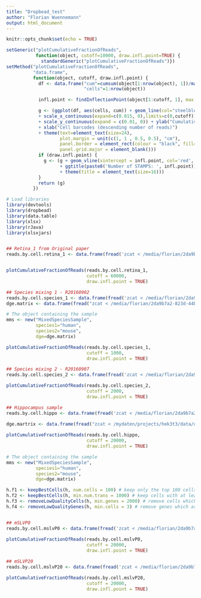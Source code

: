 ```yaml
---
title: "Dropbead_test"
author: "Florian Wuennemann"
output: html_document
---
```


```r
knitr::opts_chunk$set(echo = TRUE)
```

```r
setGeneric("plotCumulativeFractionOfReads",
           function(object, cutoff=10000, draw.infl.point=TRUE) {
             standardGeneric("plotCumulativeFractionOfReads")})
setMethod("plotCumulativeFractionOfReads",
          "data.frame",
          function(object, cutoff, draw.infl.point) {
            df <- data.frame("cum"=cumsum(object[1:nrow(object), 1])/max(cumsum(object[1:nrow(object), 1])),
                             "cells"=1:nrow(object))

            infl.point <- findInflectionPoint(object[1:cutoff, 1], max.cells=cutoff, n=1)

            g <- (ggplot(df, aes(cells, cum)) + geom_line(col="steelblue", size=1.25) + theme_minimal()
            + scale_x_continuous(expand=c(0.015, 0),limits=c(0,cutoff))
            + scale_y_continuous(expand = c(0.01, 0)) + ylab("Cumulative fraction of reads")
            + xlab("Cell barcodes (descending number of reads)")
            + theme(text=element_text(size=24),
                    plot.margin = unit(c(1, 1 , 0.5, 0.5), "cm"),
                    panel.border = element_rect(colour = "black", fill=NA, size=1),
                    panel.grid.major = element_blank()))
            if (draw.infl.point) {
              g <- (g + geom_vline(xintercept = infl.point, col='red', size=1)
                    + ggtitle(paste0('Number of STAMPS: ', infl.point))
                    + theme(title = element_text(size=16)))
            }
            return (g)
          })
```


```r
# Load libraries
library(devtools)
library(dropbead)
library(data.table)
library(xlsx)
library(rJava)
library(xlsxjars)


## Retina_1 from Original paper
reads.by.cell.retina_1 <- data.frame(fread('zcat < /media/florian/2da9b7a2-823d-44b6-97f8-993cbc54b240/Dropseq/MacCarrol_Retina1/qc_stats/Dropseq_retina_1.readcount.txt.gz'))


plotCumulativeFractionOfReads(reads.by.cell.retina_1, 
                              cutoff = 60000, 
                              draw.infl.point = TRUE)

## Species mixing 1 - R20160902
reads.by.cell.species_1 <- data.frame(fread('zcat < /media/florian/2da9b7a2-823d-44b6-97f8-993cbc54b240/Dropseq/Andelfingerlab_Species_mix/mm10/140c_mm10/qc_stats/Species_mixing_Batch1_140cul.readcount.txt.gz'))
dge.matrix <- data.frame(fread("zcat < /media/florian/2da9b7a2-823d-44b6-97f8-993cbc54b240/Dropseq/Andelfingerlab_Species_mix/mm10/140c_mm10/qc_stats/sample_dge_bc_file.txt.gz"), row.names = 1)

# The object containing the sample
mms <- new("MixedSpeciesSample", 
           species1="human", 
           species2="mouse",
           dge=dge.matrix)

plotCumulativeFractionOfReads(reads.by.cell.species_1, 
                              cutoff = 1000, 
                              draw.infl.point = TRUE)

## Species mixing 2 - R20160907
reads.by.cell.species_2 <- data.frame(fread('zcat < /media/florian/2da9b7a2-823d-44b6-97f8-993cbc54b240/Dropseq/Andelfingerlab_Species_mix/GRCM38/160_cells_per_ul_R20160902/qc_stats/Species_mix_160cul.readcount.txt.gz'))

plotCumulativeFractionOfReads(reads.by.cell.species_2, 
                              cutoff = 2000, 
                              draw.infl.point = TRUE)

## Hippocampus sample
reads.by.cell.hippo <- data.frame(fread('zcat < /media/florian/2da9b7a2-823d-44b6-97f8-993cbc54b240/Dropseq/First__Sequencing_Submission_2016_PMCG/mm10/Hippo/qc_stats/Pineyro_Hippo_1st_Test.readcount.txt.gz'))
  
dge.martrix <- data.frame(fread("zcat < /mydaten/projects/hek3t3/data/ds_013_50fix/dge.txt.gz"), row.names = 1)

plotCumulativeFractionOfReads(reads.by.cell.hippo, 
                              cutoff = 20000, 
                              draw.infl.point = TRUE)

# The object containing the sample
mms <- new("MixedSpeciesSample", 
           species1="human", 
           species2="mouse",
           dge=dge.matrix)

h.f1 <- keepBestCells(h, num.cells = 100) # keep only the top 100 cells
h.f2 <- keepBestCells(h, min.num.trans = 1000) # keep cells with at least 1000 UMIs
h.f3 <- removeLowQualityCells(h, min.genes = 2000) # remove cells which don't express at least 2000 genes
h.f4 <- removeLowQualityGenes(h, min.cells = 3) # remove genes which are not expressed in at least 3 cells


## mSLVP0
reads.by.cell.mslvP0 <- data.frame(fread('zcat < /media/florian/2da9b7a2-823d-44b6-97f8-993cbc54b240/Dropseq/First__Sequencing_Submission_2016_PMCG/mSLVP0_mm10/qc_stats/mSLV_P0_1st_sample.readcount.txt.gz'))
  
plotCumulativeFractionOfReads(reads.by.cell.mslvP0, 
                              cutoff = 20000, 
                              draw.infl.point = TRUE)

## mSLVP20
reads.by.cell.mslvP20 <- data.frame(fread('zcat < /media/florian/2da9b7a2-823d-44b6-97f8-993cbc54b240/Dropseq/First__Sequencing_Submission_2016_PMCG/mSLVP20/qc_stats/mSLV_P20.readcount.txt.gz'))

plotCumulativeFractionOfReads(reads.by.cell.mslvP20, 
                              cutoff = 20000, 
                              draw.infl.point = TRUE)
```

